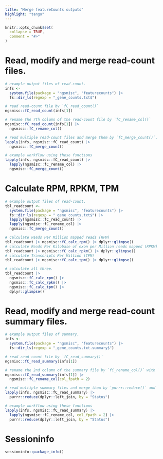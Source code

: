 ```yaml
---
title: "Merge featureCounts outputs"
highlight: "tango"
---
```


```r
knitr::opts_chunk$set(
  collapse = TRUE,
  comment = "#>"
)
```

# Read, modify and merge read-count files.
```r
# example output files of read-count.
infs <-
  system.file(package = "ngsmisc", "featurecounts") |>
  fs::dir_ls(regexp = "_gene_counts.txt$")

# read read-count file by `fC_read_count()`
ngsmisc::fC_read_count(infs[1])

# rename the 7th column of the read-count file by `fC_rename_col()`
ngsmisc::fC_read_count(infs[1]) |>
  ngsmisc::fC_rename_col()

# read multiple read-count files and merge them by `fC_merge_count()`.
lapply(infs, ngsmisc::fC_read_count) |>
  ngsmisc::fC_merge_count()

# example workflow using these functions
lapply(infs, ngsmisc::fC_read_count) |>
  lapply(ngsmisc::fC_rename_col) |>
  ngsmisc::fC_merge_count()
```

# Calculate RPM, RPKM, TPM
```r
# example output files of read-count.
tbl_readcount <-
  system.file(package = "ngsmisc", "featurecounts") |>
  fs::dir_ls(regexp = "_gene_counts.txt$") |>
  lapply(ngsmisc::fC_read_count) |>
  lapply(ngsmisc::fC_rename_col) |>
  ngsmisc::fC_merge_count()

# calculate Reads Per Million mapped reads (RPM)
tbl_readcount |> ngsmisc::fC_calc_rpm() |> dplyr::glimpse()
# calculate Reads Per Kilobase of exon per Million reads mapped (RPKM)
tbl_readcount |> ngsmisc::fC_calc_rpkm() |> dplyr::glimpse()
# calculate Transcripts Per Million (TPM)
tbl_readcount |> ngsmisc::fC_calc_tpm() |> dplyr::glimpse()

# calculate all three.
tbl_readcount |>
  ngsmisc::fC_calc_rpm() |>
  ngsmisc::fC_calc_rpkm() |>
  ngsmisc::fC_calc_tpm() |>
  dplyr::glimpse()
```


# Read, modify and merge read-count **summary** files.
```r
# example output files of summary.
infs <-
  system.file(package = "ngsmisc", "featurecounts") |>
  fs::dir_ls(regexp = "_gene_counts.txt.summary$")

# read read-count file by `fC_read_summary()`
ngsmisc::fC_read_summary(infs[1])

# rename the 2nd column of the summary file by `fC_rename_col()` with `col_fpath` argument.
ngsmisc::fC_read_summary(infs[1]) |>
  ngsmisc::fC_rename_col(col_fpath = 2)

# read multiple summary files and merge them by `purrr::reduce()` and `dplyr::left_join`.
lapply(infs, ngsmisc::fC_read_summary) |>
  purrr::reduce(dplyr::left_join, by = "Status")

# example workflow using these functions
lapply(infs, ngsmisc::fC_read_summary) |>
  lapply(ngsmisc::fC_rename_col, col_fpath = 2) |>
  purrr::reduce(dplyr::left_join, by = "Status")
```

# Sessioninfo
```r
sessioninfo::package_info()
```
